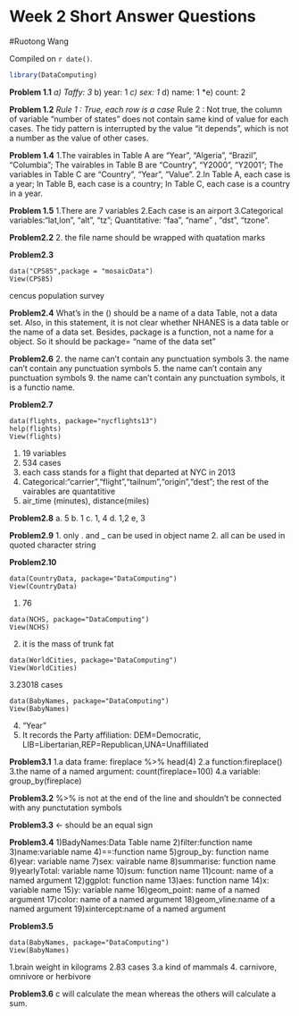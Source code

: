 # Week 2 Short Answer Questions

#Ruotong Wang

<!-- leave this material as is -->
Compiled on `r date()`.

```r
library(DataComputing)
```
<!-- put your content after this line -->

**Problem 1.1**
 *a) Taffy: 3
 *b) year: 1
 *c) sex: 1
 *d) name: 1
 *e) count: 2

**Problem 1.2**
 *Rule 1
: True, each row is a case
 *Rule 2
: Not true, the column of variable "number of states" does not contain same kind of value for each cases. The tidy pattern is interrupted by the value "it depends", which is not a number as the value of other cases. 
 
 **Problem 1.4**
 1\.The vairables in Table A are "Year", "Algeria", "Brazil", "Columbia"; The vairables in Table B are "Country", "Y2000", "Y2001"; The variables in Table C are "Country", "Year", "Value".
 2\.In Table A, each case is a year; In Table B, each case is a country; In Table C, each case is a country in a year. 
 
  **Problem 1.5**
1\.There are 7 variables
2\.Each case is an airport
3\.Categorical variables:"lat,lon", "alt", "tz"; Quantitative: "faa", "name"
, "dst", "tzone".

**Problem2.2**
2. the file name should be wrapped with quatation marks 

**Problem2.3**
```{}
data("CPS85",package = "mosaicData")
View(CPS85)
```
cencus population survey

**Problem2.4**
What's in the () should be a name of a data Table, not a data set. Also, in this statement, it is not clear whether NHANES is a data table or the name of a data set. Besides, package is a function, not a name for a object. So it should be package= "name of the data set"

**Problem2.6**
2. the name can't contain any punctuation symbols
3. the name can't contain any punctuation symbols
5. the name can't contain any punctuation symbols
9. the name can't contain any punctuation symbols, it is a functio name. 

**Problem2.7**
```{}
data(flights, package="nycflights13")
help(flights)
View(flights)
```
1. 19 variables 
2. 534 cases 
3. each cass stands for a flight that departed at NYC in 2013
4. Categorical:"carrier","flight","tailnum","origin","dest"; the rest of the vairables are quantatitive 
5. air_time (minutes), distance(miles)

**Problem2.8**
a. 5
b. 1
c. 1, 4
d. 1,2
e, 3

**Problem2.9**
1. only . and _ can be used in object name 
2. all can be used in quoted character string

**Problem2.10**
```{}
data(CountryData, package="DataComputing")
View(CountryData)
```
1. 76
```{}
data(NCHS, package="DataComputing")
View(NCHS)
```
2. it is the mass of trunk fat
```{}
data(WorldCities, package="DataComputing")
View(WorldCities)
```
3.23018 cases
```{}
data(BabyNames, package="DataComputing")
View(BabyNames)
```
4. "Year"
5. It records the Party affiliation: DEM=Democratic, LIB=Libertarian,REP=Republican,UNA=Unaffiliated

**Problem3.1**
1.a data frame: fireplace %>% head(4)
2.a function:fireplace()
3.the name of a named argument: count(fireplace=100) 
4.a variable: group_by(fireplace)

**Problem3.2** 
%>% is not at the end of the line and shouldn't be connected with any punctutation symbols 

**Problem3.3**
<- should be an equal sign 

**Problem3.4**
1)BadyNames:Data Table name
2)filter:function name
3)name:variable name
4)==:function name
5)group_by: function name 
6)year: variable name
7)sex: vairable name
8)summarise: function name 
9)yearlyTotal: variable name 
10)sum: function name
11)count: name of a named argument 
12)ggplot: function name
13)aes: function name
14)x: variable name
15)y: variable name
16)geom_point: name of a named argument 
17)color: name of a named argument
18)geom_vline:name of a named argument 
19)xintercept:name of a named argument 

**Problem3.5**
```{}
data(BabyNames, package="DataComputing")
View(BabyNames)
```
1.brain weight in kilograms
2.83 cases
3.a kind of mammals
4. carnivore, omnivore or herbivore

**Problem3.6**
c will calculate the mean whereas the others will calculate a sum. 
